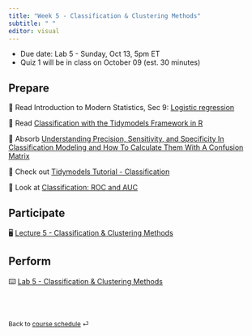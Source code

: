 ```yaml
---
title: "Week 5 - Classification & Clustering Methods"
subtitle: " "
editor: visual
---
```


::: callout-important
-   Due date: Lab 5 - Sunday, Oct 13, 5pm ET
-   Quiz 1 will be in class on October 09 (est. 30 minutes)
:::

## Prepare

📖 Read Introduction to Modern Statistics, Sec 9: [Logistic regression](https://openintro-ims.netlify.app/model-logistic)

📖 Read [Classification with the Tidymodels Framework in R](https://medium.com/r-evolution/classification-with-tidymodels-in-r-56f073de8f6b)

📖 Absorb [Understanding Precision, Sensitivity, and Specificity In Classification Modeling and How To Calculate Them With A Confusion Matrix](https://towardsdatascience.com/understanding-common-classification-metrics-titanic-style-8b8a562d3e32)

📖 Check out [Tidymodels Tutorial - Classification](https://www.kaggle.com/code/burakdilber/tidymodels-tutorial-classification)

📖 Look at [Classification: ROC and AUC](https://developers.google.com/machine-learning/crash-course/classification/roc-and-auc)

## Participate

🖥️ [Lecture 5 - Classification & Clustering Methods](/slides/BSMM_8740_lec_05.html)

## Perform

⌨️ [Lab 5 - Classification & Clustering Methods](labs/BSMM_8740_lab_5.html)

<br><br>

::: {style="font-size: 0.875em;"}
Back to [course schedule](/ "Course schedule") ⏎
:::
